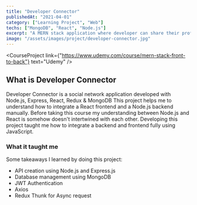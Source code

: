 ```yaml
---
title: "Developer Connector"
publishedAt: "2021-04-01"
category: ["Learning Project", "Web"]
techs: ["MongoDB", "React", "Node.js"]
excerpt: "A MERN stack application where developer can share their profile."
image: "/assets/images/project/developer-connector.jpg"
---
```


<CourseProject
  link={"https://www.udemy.com/course/mern-stack-front-to-back"}
  text="Udemy"
/>

## What is Developer Connector

Developer Connector is a social network application developed with Node.js, Express, React, Redux & MongoDB
This project helps me to understand how to integrate a React frontend and a Node.js backend manually.
Before taking this course my understanding between Node.js and React is somehow doesn't intertwined with each other.
Developing this project taught me how to integrate a backend and frontend fully using JavaScript.

### What it taught me

Some takeaways I learned by doing this project:

- API creation using Node.js and Express.js
- Database management using MongoDB
- JWT Authentication
- Axios
- Redux Thunk for Async request

